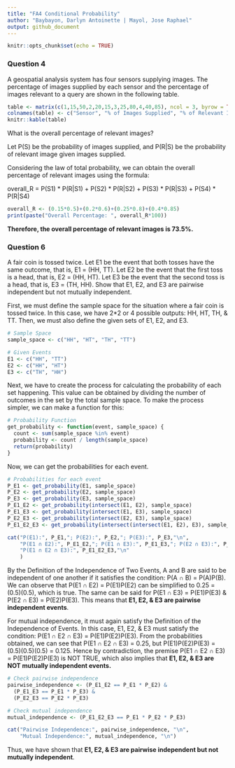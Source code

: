 ---
title: "FA4 Conditional Probability"
author: "Baybayon, Darlyn Antoinette | Mayol, Jose Raphael"
output: github_document
---

```{r setup, include=FALSE}
knitr::opts_chunk$set(echo = TRUE)
```

### Question 4
A geospatial analysis system has four sensors supplying images. The percentage of images supplied by each sensor and the percentage of images relevant to a query are shown in the following table.
```{r, echo=FALSE}
table <- matrix(c(1,15,50,2,20,15,3,25,80,4,40,85), ncol = 3, byrow = TRUE)
colnames(table) <- c("Sensor", "% of Images Supplied", "% of Relevant Images")
knitr::kable(table)

```
What is the overall percentage of relevant images?

Let P(S) be the probability of images supplied, and P(R|S) be the probability of relevant image given images supplied.

Considering the law of total probability, we can obtain the overall percentage of relevant images using the formula: 

overall_R = P(S1) * P(R|S1) + P(S2) * P(R|S2) + P(S3) * P(R|S3) + P(S4) * P(R|S4)

```{r}
overall_R <- (0.15*0.5)+(0.2*0.6)+(0.25*0.8)+(0.4*0.85)
print(paste("Overall Percentage: ", overall_R*100))
```

**Therefore, the overall percentage of relevant images is 73.5%.**


### Question 6

A fair coin is tossed twice.
Let E1 be the event that both tosses have the same outcome, that is,
E1 = (HH, TT).
Let E2 be the event that the first toss is a head, that is, E2 = (HH, HT).
Let E3 be the event that the second toss is a head, that is, E3 = (TH, HH).
Show that E1, E2, and E3 are pairwise independent but not mutually independent.

First, we must define the sample space for the situation where a fair coin is tossed twice. In this case, we have 2\*2 or 4 possible outputs: HH, HT, TH, & TT. Then, we must also define the given sets of E1, E2, and E3.

```{r}
# Sample Space
sample_space <- c("HH", "HT", "TH", "TT")

# Given Events
E1 <- c("HH", "TT")
E2 <- c("HH", "HT")
E3 <- c("TH", "HH")
```

Next, we have to create the process for calculating the probability of each set happening. This value can be obtained by dividing the number of outcomes in the set by the total sample space. To make the process simpler, we can make a function for this:

```{r}
# Probability Function
get_probability <- function(event, sample_space) {
  count <- sum(sample_space %in% event)
  probability <- count / length(sample_space)
  return(probability)
}
```

Now, we can get the probabilities for each event.

```{r}
# Probabilities for each event
P_E1 <- get_probability(E1, sample_space)
P_E2 <- get_probability(E2, sample_space)
P_E3 <- get_probability(E3, sample_space)
P_E1_E2 <- get_probability(intersect(E1, E2), sample_space)
P_E1_E3 <- get_probability(intersect(E1, E3), sample_space)
P_E2_E3 <- get_probability(intersect(E2, E3), sample_space)
P_E1_E2_E3 <- get_probability(intersect(intersect(E1, E2), E3), sample_space)

cat("P(E1):", P_E1,"; P(E2):", P_E2,"; P(E3):", P_E3,"\n",
    "P(E1 ∩ E2):", P_E1_E2,"; P(E1 ∩ E3):", P_E1_E3,"; P(E2 ∩ E3):", P_E2_E3,"\n",
    "P(E1 ∩ E2 ∩ E3):", P_E1_E2_E3,"\n"
    )
```

By the Definition of the Independence of Two Events, A and B are said to be independent of one another if it satisfies the condition: P(A ∩ B) = P(A)P(B). We can observe that P(E1 ∩ E2) = P(E1)P(E2) can be simplified to 0.25 = (0.5)(0.5), which is true. The same can be said for P(E1 ∩ E3) = P(E1)P(E3) & P(E2 ∩ E3) = P(E2)P(E3). This means that **E1, E2, & E3 are pairwise independent events**.

For mutual independence, it must again satisfy the Definition of the Independence of Events. In this case, E1, E2, & E3 must satisfy the condition: P(E1 ∩ E2 ∩ E3) = P(E1)P(E2)P(E3). From the probabilities obtained, we can see that P(E1 ∩ E2 ∩ E3) = 0.25, but P(E1)P(E2)P(E3) = (0.5)(0.5)(0.5) = 0.125. Hence by contradiction, the premise P(E1 ∩ E2 ∩ E3) = P(E1)P(E2)P(E3) is NOT TRUE, which also implies that **E1, E2, & E3 are NOT mutually independent events.**

```{r}
# Check pairwise independence
pairwise_independence <- (P_E1_E2 == P_E1 * P_E2) &
  (P_E1_E3 == P_E1 * P_E3) &
  (P_E2_E3 == P_E2 * P_E3)

# Check mutual independence
mutual_independence <- (P_E1_E2_E3 == P_E1 * P_E2 * P_E3)

cat("Pairwise Independence:", pairwise_independence, "\n",
    "Mutual Independence:", mutual_independence, "\n")
```

Thus, we have shown that **E1, E2, & E3 are pairwise independent but not mutually independent**.
